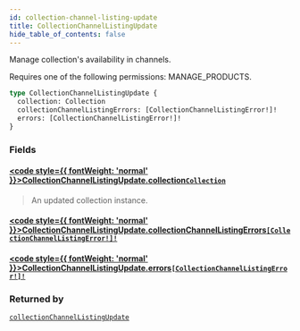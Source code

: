 ```yaml
---
id: collection-channel-listing-update
title: CollectionChannelListingUpdate
hide_table_of_contents: false
---
```








Manage collection's availability in channels. 

Requires one of the following permissions: MANAGE_PRODUCTS.

```graphql
type CollectionChannelListingUpdate {
  collection: Collection
  collectionChannelListingErrors: [CollectionChannelListingError!]!
  errors: [CollectionChannelListingError!]!
}
```


### Fields

#### [<code style={{ fontWeight: 'normal' }}>CollectionChannelListingUpdate.<b>collection</b></code>](#)<Bullet />[`Collection`](../../../developer/api-reference/objects/collection) <Badge class="secondary" text="object"/>
> An updated collection instance.
> 

#### [<code style={{ fontWeight: 'normal' }}>CollectionChannelListingUpdate.<b>collectionChannelListingErrors</b></code>](#)<Bullet />[`[CollectionChannelListingError!]!`](../../../developer/api-reference/objects/collection-channel-listing-error) <Badge class="secondary" text="non-null"/> <Badge class="secondary" text="object"/>
> 
> 

#### [<code style={{ fontWeight: 'normal' }}>CollectionChannelListingUpdate.<b>errors</b></code>](#)<Bullet />[`[CollectionChannelListingError!]!`](../../../developer/api-reference/objects/collection-channel-listing-error) <Badge class="secondary" text="non-null"/> <Badge class="secondary" text="object"/>
> 
> 



### Returned by

[`collectionChannelListingUpdate`](../../../developer/api-reference/mutations/collection-channel-listing-update)  <Badge class="secondary" text="mutation"/>



